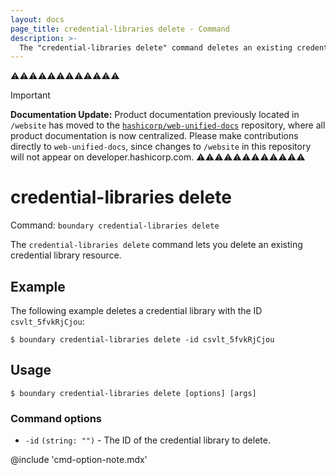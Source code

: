```yaml
---
layout: docs
page_title: credential-libraries delete - Command
description: >-
  The "credential-libraries delete" command deletes an existing credential library resource.
---
```


⚠️⚠️⚠️⚠️⚠️⚠️⚠️⚠️⚠️⚠️⚠️⚠️
> [!IMPORTANT]  
> **Documentation Update:** Product documentation previously located in `/website` has moved to the [`hashicorp/web-unified-docs`](https://github.com/hashicorp/web-unified-docs) repository, where all product documentation is now centralized. Please make contributions directly to `web-unified-docs`, since changes to `/website` in this repository will not appear on developer.hashicorp.com.
⚠️⚠️⚠️⚠️⚠️⚠️⚠️⚠️⚠️⚠️⚠️⚠️

# credential-libraries delete

Command: `boundary credential-libraries delete`

The `credential-libraries delete` command lets you delete an existing credential library resource.

## Example

The following example deletes a credential library with the ID `csvlt_5fvkRjCjou`:

```shell-session
$ boundary credential-libraries delete -id csvlt_5fvkRjCjou
```

## Usage

<CodeBlockConfig hideClipboard>

```shell-session
$ boundary credential-libraries delete [options] [args]
```

</CodeBlockConfig>


### Command options

- `-id` `(string: "")` - The ID of the credential library to delete.

@include 'cmd-option-note.mdx'